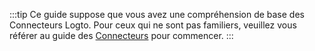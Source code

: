 :::tip
Ce guide suppose que vous avez une compréhension de base des Connecteurs Logto. Pour ceux qui ne sont pas familiers, veuillez vous référer au guide des [Connecteurs](/connectors) pour commencer.
:::
